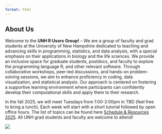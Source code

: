 ```yaml
---
format: html
---
```


## About Us

::: grid
::: g-col-7
Welcome to the **UNH R Users Group!** -- We are a group of faculty and grad students at the University of New Hampshire dedicated to teaching and advancing skills in programming, statistics, and data analysis, with a special emphasis on their applications in biology and the life sciences. We provide an inclusive space for graduate students, postdocs, and faculty to explore the programming language R, and other relevant software. Through collaborative workshops, peer-led discussions, and hands-on problem-solving sessions, we aim to enhance proficiency in coding, data visualization, and statistical analysis. Our approach is centered on fostering a supportive learning environment where participants can confidently develop their computational skills and apply them to their research.

In the fall 2025, we will meet Tuesdays from 1:00-2:00pm in TBD (feel free to bring a lunch). Each week will start with a short tutorial followed by open office hours. The list of topics can be found here [Schedule & Resources 2025](schedule.qmd). All UNH grad students and faculty are welcome to attend!
:::

::: g-col-4
![](images/UNH_RUsers.png)
:::
:::
